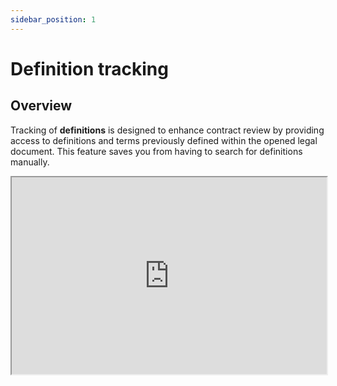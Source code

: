 ```yaml
---
sidebar_position: 1
---
```


# Definition tracking

## Overview

Tracking of **definitions** is designed to enhance contract review by providing access
to definitions and terms previously defined within the opened legal document. This
feature saves you from having to search for definitions manually.

<iframe
  width="100%"
  height="315"
  src="https://youtube.com/embed/5TQV3Om7Ir0"
  title="YouTube video player"
  allow="accelerometer; autoplay; clipboard-write; encrypted-media; gyroscope; picture-in-picture"
  allowFullScreen
/>

## Features

- **Quick Access:** Selecting a term opens a dedicated card in the sidebar with its
  definition. From wherever you are in the document, you can quickly access the definition
  location by clicking on the "split window" icon (see video below).

- **Nested Term Tracking**: Terms within a definition that are also defined in the
  contract are tracked as well and further accessible from each definition card.

- **Alerts**: We check for consistency of defined terms and alert you on defined terms
  that are not subsequently used, duplicate definitions, or inconsistent use of the term
  throughout the document (such as defining a word with capital letter to then refer to it
  in lowercase). All individual alerts can be dismissed.

- **Compare**: Once you connect your internal files, you can compare the definition
  with the definitions of the same term in other documents.

## Accessing definitions

1. Open the document in MS Word and turn the plugin on by clicking on a corresponding
   icon in the upper row. Defined terms will be automatically recognized and displayed
   in the "cards" tab.

2. To view a term's definition, perform one of the following:

- Select a term in the text to trigger the sidebar; or
- Navigate through the sidebar to select a term from a list of "cards" with defined
  terms; you can also use the search bar to find a specific term.

## Viewing definition

Once a term is selected, the plugin will display its definition within the sidebar. If
the term contains nested definitions, they will be highlighted within the same card, and
you can access them by clicking on the nested term.

To access all mentions of a given term within the contract, click on the "Occurrences"
tab inside the card.

:::tip Declensions
The plugin supports declensions of defined terms. For example, if the term "Contract" is
defined, the plugin will also recognize "Contracts" as an occurrence of the defined
term.
:::
